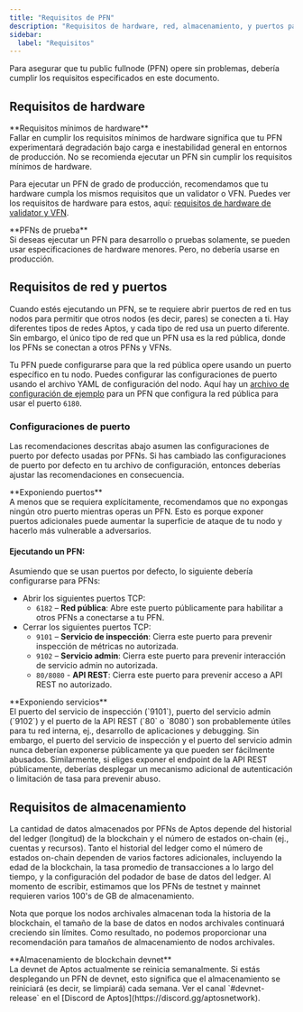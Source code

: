 ```yaml
---
title: "Requisitos de PFN"
description: "Requisitos de hardware, red, almacenamiento, y puertos para ejecutar un public fullnode (PFN) de grado de producción en la blockchain de Aptos."
sidebar:
  label: "Requisitos"
---
```



Para asegurar que tu public fullnode (PFN) opere sin problemas, debería cumplir los requisitos especificados en este documento.

## Requisitos de hardware

<Aside type="caution">
  **Requisitos mínimos de hardware**<br />
  Fallar en cumplir los requisitos mínimos de hardware significa que tu PFN experimentará degradación bajo
  carga e inestabilidad general en entornos de producción. No se recomienda ejecutar un PFN sin
  cumplir los requisitos mínimos de hardware.
</Aside>

Para ejecutar un PFN de grado de producción, recomendamos que tu hardware cumpla los mismos requisitos que un
validator o VFN. Puedes ver los requisitos de hardware para estos, aquí: [requisitos de hardware de validator y VFN](/network/nodes/validator-node/node-requirements#hardware-requirements).

<Aside type="note">
  **PFNs de prueba**<br />
  Si deseas ejecutar un PFN para desarrollo o pruebas solamente, se pueden usar especificaciones de hardware menores.
  Pero, no debería usarse en producción.
</Aside>

## Requisitos de red y puertos

Cuando estés ejecutando un PFN, se te requiere abrir puertos de red en tus nodos para permitir que otros nodos (es decir, pares)
se conecten a ti. Hay diferentes tipos de redes Aptos, y cada tipo de red usa un puerto diferente. Sin embargo,
el único tipo de red que un PFN usa es la red pública, donde los PFNs se conectan a otros PFNs y VFNs.

Tu PFN puede configurarse para que la red pública opere usando un puerto específico en tu nodo. Puedes configurar
las configuraciones de puerto usando el archivo YAML de configuración del nodo. Aquí hay un [archivo de
configuración de ejemplo](https://github.com/aptos-labs/aptos-core/blob/main/config/src/config/test_data/public_full_node.yaml#L16) para un PFN
que configura la red pública para usar el puerto `6180`.

### Configuraciones de puerto

Las recomendaciones descritas abajo asumen las configuraciones de puerto por defecto usadas por PFNs. Si has
cambiado las configuraciones de puerto por defecto en tu archivo de configuración, entonces deberías ajustar las recomendaciones en consecuencia.

<Aside type="caution">
  **Exponiendo puertos**<br />
  A menos que se requiera explícitamente, recomendamos que no expongas ningún otro puerto mientras operas un PFN. Esto es porque
  exponer puertos adicionales puede aumentar la superficie de ataque de tu nodo y hacerlo más vulnerable a adversarios.
</Aside>

#### Ejecutando un PFN:

Asumiendo que se usan puertos por defecto, lo siguiente debería configurarse para PFNs:

- Abrir los siguientes puertos TCP:
  - `6182` – **Red pública**: Abre este puerto públicamente para habilitar a otros PFNs a conectarse a tu PFN.
- Cerrar los siguientes puertos TCP:
  - `9101` – **Servicio de inspección**: Cierra este puerto para prevenir inspección de métricas no autorizada.
  - `9102` – **Servicio admin**: Cierra este puerto para prevenir interacción de servicio admin no autorizada.
  - `80/8080` - **API REST**: Cierra este puerto para prevenir acceso a API REST no autorizado.

<Aside type="caution">
  **Exponiendo servicios**<br />
  El puerto del servicio de inspección (`9101`), puerto del servicio admin (`9102`) y el puerto de la API REST (`80` o `8080`)
  son probablemente útiles para tu red interna, ej., desarrollo de aplicaciones y debugging. Sin embargo, el puerto del servicio de inspección
  y el puerto del servicio admin nunca deberían exponerse públicamente ya que pueden ser fácilmente abusados. Similarmente, si eliges
  exponer el endpoint de la API REST públicamente, deberías desplegar un mecanismo adicional de autenticación o limitación de tasa para
  prevenir abuso.
</Aside>

## Requisitos de almacenamiento

La cantidad de datos almacenados por PFNs de Aptos depende del historial del ledger (longitud) de la blockchain y el número de
estados on-chain (ej., cuentas y recursos). Tanto el historial del ledger como el número de
estados on-chain dependen de varios factores adicionales, incluyendo la edad de la blockchain, la tasa promedio de transacciones
a lo largo del tiempo, y la configuración del podador de base de datos del ledger. Al momento de escribir, estimamos
que los PFNs de testnet y mainnet requieren varios 100's de GB de almacenamiento.

Nota que porque los nodos archivales almacenan toda la historia de la blockchain, el tamaño de la base de datos en nodos archivales
continuará creciendo sin límites. Como resultado, no podemos proporcionar una recomendación para tamaños de almacenamiento de nodos archivales.

<Aside type="note">
  **Almacenamiento de blockchain devnet**<br />
  La devnet de Aptos actualmente se reinicia semanalmente. Si estás desplegando un PFN de devnet, esto significa que el almacenamiento
  se reiniciará (es decir, se limpiará) cada semana. Ver el canal `#devnet-release` en el [Discord de Aptos](https://discord.gg/aptosnetwork).
</Aside>
